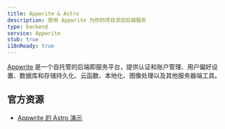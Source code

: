 ```yaml
---
title: Appwrite & Astro
description: 使用 Appwrite 为你的项目添加后端服务
type: backend
service: Appwrite
stub: true
i18nReady: true
---
```


[Appwrite](https://appwrite.io/) 是一个自托管的后端即服务平台，提供认证和账户管理、用户偏好设置、数据库和存储持久化、云函数、本地化、图像处理以及其他服务器端工具。

## 官方资源
- [Appwrite 的 Astro 演示](https://github.com/appwrite/demos-for-astro)
